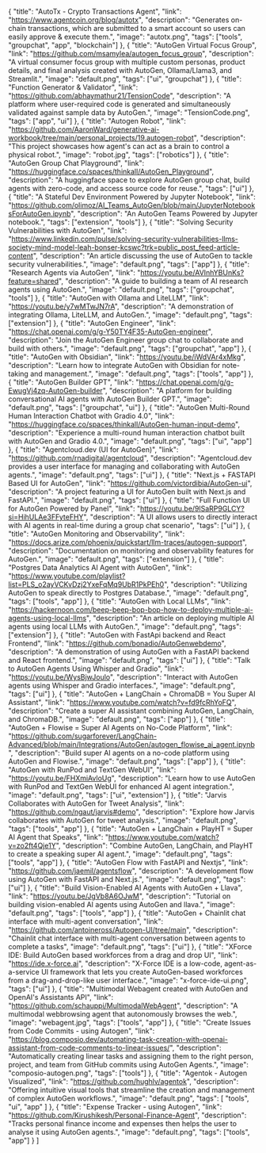   {
    "title": "AutoTx - Crypto Transactions Agent",
    "link": "https://www.agentcoin.org/blog/autotx",
    "description": "Generates on-chain transactions, which are submitted to a smart account so users can easily approve & execute them.",
    "image": "autotx.png",
    "tags": ["tools", "groupchat", "app", "blockchain"]
  },
  {
    "title": "AutoGen Virtual Focus Group",
    "link": "https://github.com/msamylea/autogen_focus_group",
    "description": "A virtual consumer focus group with multiple custom personas, product details, and final analysis created with AutoGen, Ollama/Llama3, and Streamlit.",
    "image": "default.png",
    "tags": ["ui", "groupchat"]
  },
  {
    "title": "Function Generator & Validator",
    "link": "https://github.com/abhaymathur21/TensionCode",
    "description": "A platform where user-required code is generated and simultaneously validated against sample data by AutoGen.",
    "image": "TensionCode.png",
    "tags": ["app", "ui"]
  },
  {
    "title": "Autogen Robot",
    "link": "https://github.com/AaronWard/generative-ai-workbook/tree/main/personal_projects/19.autogen-robot",
    "description": "This project showcases how agent's can act as a brain to control a physical robot.",
    "image": "robot.jpg",
    "tags": ["robotics"]
  },
  {
    "title": "AutoGen Group Chat Playground",
    "link": "https://huggingface.co/spaces/thinkall/AutoGen_Playground",
    "description": "A huggingface space to explore AutoGen group chat, build agents with zero-code, and access source code for reuse.",
    "tags": ["ui"]
  },
  {
    "title": "A Stateful Dev Environment Powered by Jupyter Notebook",
    "link": "https://github.com/olimoz/AI_Teams_AutoGen/blob/main/JupyterNotebooksForAutoGen.ipynb",
    "description": "An AutoGen Teams Powered by Jupyter notebook.",
    "tags": ["extension", "tools"]
  },
  {
    "title": "Solving Security Vulnerabilities with AutoGen",
    "link": "https://www.linkedin.com/pulse/solving-security-vulnerabilities-llms-society-mind-model-leah-bonser-kcswc?trk=public_post_feed-article-content",
    "description": "An article discussing the use of AutoGen to tackle security vulnerabilities.",
    "image": "default.png",
    "tags": ["app"]
  },
  {
    "title": "Research Agents via AutoGen",
    "link": "https://youtu.be/AVInhYBUnKs?feature=shared",
    "description": "A guide to building a team of AI research agents using AutoGen.",
    "image": "default.png",
    "tags": ["groupchat", "tools"]
  },
  {
    "title": "AutoGen with Ollama and LiteLLM",
    "link": "https://youtu.be/y7wMTwJN7rA",
    "description": "A demonstration of integrating Ollama, LiteLLM, and AutoGen.",
    "image": "default.png",
    "tags": ["extension"]
  },
  {
    "title": "AutoGen Engineer",
    "link": "https://chat.openai.com/g/g-Y50TY4F35-AutoGen-engineer",
    "description": "Join the AutoGen Engineer group chat to collaborate and build with others.",
    "image": "default.png",
    "tags": ["groupchat", "app"]
  },
  {
    "title": "AutoGen with Obsidian",
    "link": "https://youtu.be/iWdVAr4xMkg",
    "description": "Learn how to integrate AutoGen with Obsidian for note-taking and management.",
    "image": "default.png",
    "tags": ["tools", "app"]
  },
  {
    "title": "AutoGen Builder GPT",
    "link": "https://chat.openai.com/g/g-EwugVj4zq-AutoGen-builder",
    "description": "A platform for building conversational AI agents with AutoGen Builder GPT.",
    "image": "default.png",
    "tags": ["groupchat", "ui"]
  },
  {
    "title": "AutoGen Multi-Round Human Interaction Chatbot with Gradio 4.0",
    "link": "https://huggingface.co/spaces/thinkall/AutoGen-human-input-demo",
    "description": "Experience a multi-round human interaction chatbot built with AutoGen and Gradio 4.0.",
    "image": "default.png",
    "tags": ["ui", "app"]
  },
  {
    "title": "Agentcloud.dev (UI for AutoGen)",
    "link": "https://github.com/rnadigital/agentcloud",
    "description": "Agentcloud.dev provides a user interface for managing and collaborating with AutoGen agents.",
    "image": "default.png",
    "tags": ["ui"]
  },
  {
    "title": "Next.js + FASTAPI Based UI for AutoGen",
    "link": "https://github.com/victordibia/AutoGen-ui",
    "description": "A project featuring a UI for AutoGen built with Next.js and FastAPI.",
    "image": "default.png",
    "tags": ["ui"]
  },
  {
    "title": "Full Function UI for AutoGen Powered by Panel",
    "link": "https://youtu.be/9lSaRP9GLCY?si=HihULAe3FFyteFHY",
    "description": "A UI allows users to directly interact with AI agents in real-time during a group chat scenario",
    "tags": ["ui"]
  },
  {
    "title": "AutoGen Monitoring and Observability",
    "link": "https://docs.arize.com/phoenix/quickstart/llm-traces/autogen-support",
    "description": "Documentation on monitoring and observability features for AutoGen.",
    "image": "default.png",
    "tags": ["extension"]
  },
  {
    "title": "Postgres Data Analytics AI Agent with AutoGen",
    "link": "https://www.youtube.com/playlist?list=PLS_o2ayVCKvDzj2YxeFqMq9UbR1PkPEh0",
    "description": "Utilizing AutoGen to speak directly to Postgres Database.",
    "image": "default.png",
    "tags": ["tools", "app"]
  },
  {
    "title": "AutoGen with Local LLMs",
    "link": "https://hackernoon.com/beep-beep-bop-bop-how-to-deploy-multiple-ai-agents-using-local-llms",
    "description": "An article on deploying multiple AI agents using local LLMs with AutoGen.",
    "image": "default.png",
    "tags": ["extension"]
  },
  {
    "title": "AutoGen with FastApi backend and React Frontend",
    "link": "https://github.com/bonadio/AutoGenwebdemo",
    "description": "A demonstration of using AutoGen with a FastAPI backend and React frontend.",
    "image": "default.png",
    "tags": ["ui"]
  },
  {
    "title": "Talk to AutoGen Agents Using Whisper and Gradio",
    "link": "https://youtu.be/WysBjwJoulo",
    "description": "Interact with AutoGen agents using Whisper and Gradio interfaces.",
    "image": "default.png",
    "tags": ["ui"]
  },
  {
    "title": "AutoGen + LangChain + ChromaDB = You Super AI Assistant",
    "link": "https://www.youtube.com/watch?v=fd9fcRhYoFQ",
    "description": "Create a super AI assistant combining AutoGen, LangChain, and ChromaDB.",
    "image": "default.png",
    "tags": ["app"]
  },
  {
    "title": "AutoGen + Flowise = Super AI Agents on No-Code Platform",
    "link": "https://github.com/sugarforever/LangChain-Advanced/blob/main/Integrations/AutoGen/autogen_flowise_ai_agent.ipynb",
    "description": "Build super AI agents on a no-code platform using AutoGen and Flowise.",
    "image": "default.png",
    "tags": ["app"]
  },
  {
    "title": "AutoGen with RunPod and TextGen WebUI",
    "link": "https://youtu.be/FHXmiAvloUg",
    "description": "Learn how to use AutoGen with RunPod and TextGen WebUI for enhanced AI agent integration.",
    "image": "default.png",
    "tags": ["ui", "extension"]
  },
  {
    "title": "Jarvis Collaborates with AutoGen for Tweet Analysis",
    "link": "https://github.com/ngaut/jarvis#demo",
    "description": "Explore how Jarvis collaborates with AutoGen for tweet analysis.",
    "image": "default.png",
    "tags": ["tools", "app"]
  },
  {
    "title": "AutoGen + LangChain + PlayHT = Super AI Agent that Speaks",
    "link": "https://www.youtube.com/watch?v=zo2ft4Qje1Y",
    "description": "Combine AutoGen, LangChain, and PlayHT to create a speaking super AI agent.",
    "image": "default.png",
    "tags": ["tools", "app"]
  },
  {
    "title": "AutoGen Flow with FastAPI and Nextjs",
    "link": "https://github.com/jaemil/agentsflow",
    "description": "A development flow using AutoGen with FastAPI and Next.js.",
    "image": "default.png",
    "tags": ["ui"]
  },
  {
    "title": "Build Vision-Enabled AI Agents with AutoGen + Llava",
    "link": "https://youtu.be/JgVb8A6OJwM",
    "description": "Tutorial on building vision-enabled AI agents using AutoGen and llava.",
    "image": "default.png",
    "tags": ["tools", "app"]
  },
  {
    "title": "AutoGen + Chainlit chat interface with multi-agent conversation",
    "link": "https://github.com/antoineross/Autogen-UI/tree/main",
    "description": "Chainlit chat interface with multi-agent conversation between agents to complete a tasks",
    "image": "default.png",
    "tags": ["ui"]
  },
  {
    "title": "XForce IDE: Build AutoGen based workforces from a drag and drop UI",
    "link": "https://ide.x-force.ai",
    "description": "X-Force IDE is a low-code, agent-as-a-service UI framework that lets you create AutoGen-based workforces from a drag-and-drop-like user interface.",
    "image": "x-force-ide-ui.png",
    "tags": ["ui"]
  },
  {
    "title": "Multimodal Webagent created with AutoGen and OpenAI's Assistants API",
    "link": "https://github.com/schauppi/MultimodalWebAgent",
    "description": "A multimodal webbrowsing agent that autonomously browses the web.",
    "image": "webagent.jpg",
    "tags": ["tools", "app"]
  },
  {
    "title": "Create Issues from Code Commits - using Autogen",
    "link": "https://blog.composio.dev/automating-task-creation-with-openai-assistant-from-code-comments-to-linear-issues/",
    "description": "Automatically creating linear tasks and assigning them to the right person, project, and team from GitHub commits using AutoGen Agents.",
    "image": "composio-autogen.png",
    "tags": ["tools"]
  },
  {
    "title": "Agentok - Autogen Visualized",
    "link": "https://github.com/hughlv/agentok",
    "description": "Offering intuitive visual tools that streamline the creation and management of complex AutoGen workflows.",
    "image": "default.png",
    "tags": [
      "tools", "ui", "app"
    ]
  },
  {
    "title": "Expense Tracker - using Autogen",
    "link": "https://github.com/Kirushikesh/Personal-Finance-Agent",
    "description": "Tracks personal finance income and expenses then helps the user to analyse it using AutoGen agents.",
    "image": "default.png",
    "tags": ["tools", "app"]
  }
]
